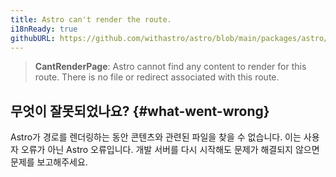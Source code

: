 ```yaml
---
title: Astro can't render the route.
i18nReady: true
githubURL: https://github.com/withastro/astro/blob/main/packages/astro/src/core/errors/errors-data.ts
---
```


> **CantRenderPage**: Astro cannot find any content to render for this route. There is no file or redirect associated with this route.

## 무엇이 잘못되었나요? \{#what-went-wrong\}

Astro가 경로를 렌더링하는 동안 콘텐츠와 관련된 파일을 찾을 수 없습니다. 이는 사용자 오류가 아닌 Astro 오류입니다. 개발 서버를 다시 시작해도 문제가 해결되지 않으면 문제를 보고해주세요.